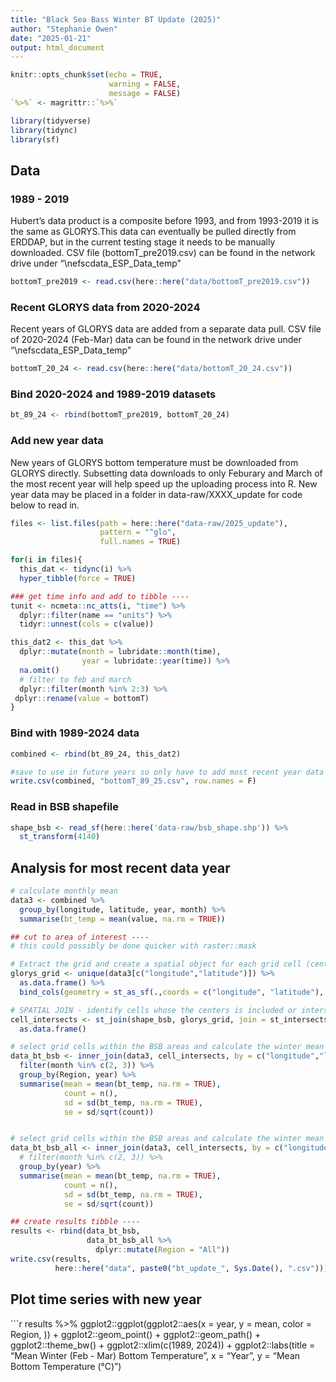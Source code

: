 ```yaml
---
title: "Black Sea Bass Winter BT Update (2025)"
author: "Stephanie Owen"
date: "2025-01-21"
output: html_document
---
```


```r
knitr::opts_chunk$set(echo = TRUE,
                      warning = FALSE,
                      message = FALSE)
`%>%` <- magrittr::`%>%`

library(tidyverse)
library(tidync)
library(sf)
```

## Data

### 1989 - 2019
Hubert's data product is a composite before 1993, and from 1993-2019 it is the same as GLORYS.This data can eventually be pulled directly from ERDDAP, but in the current testing stage it needs to be manually downloaded. CSV file (bottomT_pre2019.csv) can be found in the network drive under "\\nefscdata\SOE_ESP_Data\bottom_temp"

```r
bottomT_pre2019 <- read.csv(here::here("data/bottomT_pre2019.csv"))
```

### Recent GLORYS data from 2020-2024
Recent years of GLORYS data are added from a separate data pull. CSV file of 2020-2024 (Feb-Mar) data can be found in the network drive under "\\nefscdata\SOE_ESP_Data\bottom_temp"

```r
bottomT_20_24 <- read.csv(here::here("data/bottomT_20_24.csv"))
```

### Bind 2020-2024 and 1989-2019 datasets

```r
bt_89_24 <- rbind(bottomT_pre2019, bottomT_20_24)
```


### Add new year data
New years of GLORYS bottom temperature must be downloaded from GLORYS directly. Subsetting data downloads to only Feburary and March of the most recent year will help speed up the uploading process into R. New year data may be placed in a folder in data-raw/XXXX_update for code below to read in.

```r
files <- list.files(path = here::here("data-raw/2025_update"), 
                    pattern = "^glo",
                    full.names = TRUE)

for(i in files){
  this_dat <- tidync(i) %>%
  hyper_tibble(force = TRUE)

### get time info and add to tibble ----
tunit <- ncmeta::nc_atts(i, "time") %>%
  dplyr::filter(name == "units") %>%
  tidyr::unnest(cols = c(value)) 

this_dat2 <- this_dat %>%
  dplyr::mutate(month = lubridate::month(time),
                year = lubridate::year(time)) %>%
  na.omit()
  # filter to feb and march
  dplyr::filter(month %in% 2:3) %>%
 dplyr::rename(value = bottomT)
}
```

### Bind with 1989-2024 data

```r
combined <- rbind(bt_89_24, this_dat2)

#save to use in future years so only have to add most recent year data
write.csv(combined, "bottomT_89_25.csv", row.names = F)
```

### Read in BSB shapefile

```r
shape_bsb <- read_sf(here::here('data-raw/bsb_shape.shp')) %>%
  st_transform(4140)
```

## Analysis for most recent data year

```r
# calculate monthly mean
data3 <- combined %>%
  group_by(longitude, latitude, year, month) %>%
  summarise(bt_temp = mean(value, na.rm = TRUE))

## cut to area of interest ----
# this could possibly be done quicker with raster::mask

# Extract the grid and create a spatial object for each grid cell (center of the grid cell)
glorys_grid <- unique(data3[c("longitude","latitude")]) %>%
  as.data.frame() %>%
  bind_cols(geometry = st_as_sf(.,coords = c("longitude", "latitude"), crs = st_crs(shape_bsb)),.)

# SPATIAL JOIN - identify cells whose the centers is included or intersect the BSB area
cell_intersects <- st_join(shape_bsb, glorys_grid, join = st_intersects) %>%
  as.data.frame()

# select grid cells within the BSB areas and calculate the winter mean for each area
data_bt_bsb <- inner_join(data3, cell_intersects, by = c("longitude","latitude")) %>%
  filter(month %in% c(2, 3)) %>%
  group_by(Region, year) %>%
  summarise(mean = mean(bt_temp, na.rm = TRUE),
            count = n(),
            sd = sd(bt_temp, na.rm = TRUE),
            se = sd/sqrt(count))


# select grid cells within the BSB areas and calculate the winter mean for entire area
data_bt_bsb_all <- inner_join(data3, cell_intersects, by = c("longitude","latitude")) %>%
  # filter(month %in% c(2, 3)) %>%
  group_by(year) %>%
  summarise(mean = mean(bt_temp, na.rm = TRUE),
            count = n(),
            sd = sd(bt_temp, na.rm = TRUE),
            se = sd/sqrt(count))

## create results tibble ----
results <- rbind(data_bt_bsb,
                 data_bt_bsb_all %>%
                   dplyr::mutate(Region = "All"))
write.csv(results,
          here::here("data", paste0("bt_update_", Sys.Date(), ".csv")))
```

## Plot time series with new year
```r
results %>%
  ggplot2::ggplot(ggplot2::aes(x = year,
                               y = mean,
                               color = Region,
                               )) +
  ggplot2::geom_point() +
  ggplot2::geom_path() + 
  ggplot2::theme_bw() +
  ggplot2::xlim(c(1989, 2024)) +
  ggplot2::labs(title = "Mean Winter (Feb - Mar) Bottom Temperature", 
                x = "Year",
                y = "Mean Bottom Temperature (°C)")
